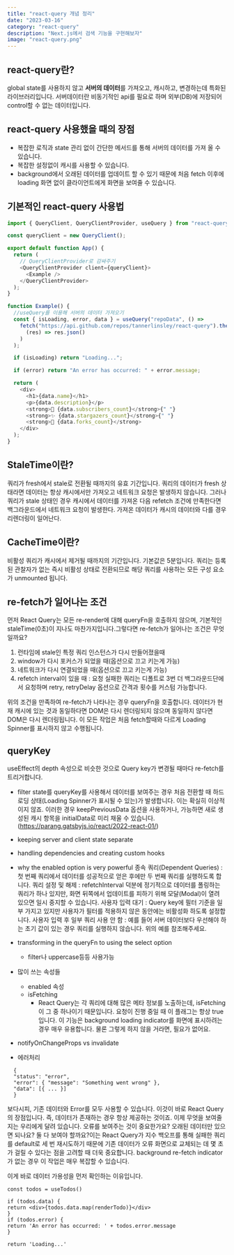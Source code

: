 ```yaml
---
title: "react-query 개념 정리"
date: "2023-03-16"
category: "react-query"
description: "Next.js에서 검색 기능을 구현해보자"
image: "react-query.png"
---
```


## react-query란?

global state를 사용하지 않고 **서버의 데이터**를 가져오고, 캐시하고, 변경하는데 특화된 라이브러리입니다.
서버데이터란 비동기적인 api를 필요로 하며 외부(DB)에 저장되어 control할 수 없는 데이터입니다.

## react-query 사용했을 때의 장점

- 복잡한 로직과 state 관리 없이 간단한 메서드를 통해 서버의 데이터를 가져 올 수 있습니다.
- 복잡한 설정없이 캐시를 사용할 수 있습니다.
- background에서 오래된 데이터를 업데이트 할 수 있기 때문에 처음 fetch 이후에 loading 화면 없이 클라이언트에게 화면을 보여줄 수 있습니다.

## 기본적인 react-query 사용법

```javascript
import { QueryClient, QueryClientProvider, useQuery } from "react-query";

const queryClient = new QueryClient();

export default function App() {
  return (
    // QueryClientProvider로 감싸주기
    <QueryClientProvider client={queryClient}>
      <Example />
    </QueryClientProvider>
  );
}

function Example() {
  //useQuery를 이용해 서버의 데이터 가져오기
  const { isLoading, error, data } = useQuery("repoData", () =>
    fetch("https://api.github.com/repos/tannerlinsley/react-query").then(
      (res) => res.json()
    )
  );

  if (isLoading) return "Loading...";

  if (error) return "An error has occurred: " + error.message;

  return (
    <div>
      <h1>{data.name}</h1>
      <p>{data.description}</p>
      <strong>👀 {data.subscribers_count}</strong>{" "}
      <strong>✨ {data.stargazers_count}</strong>{" "}
      <strong>🍴 {data.forks_count}</strong>
    </div>
  );
}
```

## StaleTime이란?

쿼리가 fresh에서 stale로 전환될 때까지의 유효 기간입니다. 쿼리의 데이터가 fresh 상태라면 데이터는 항상 캐시에서만 가져오고 네트워크 요청은 발생하지 않습니다. 그러나 쿼리가 stale 상태인 경우 캐시에서 데이터를 가져온 다음 refetch 조건에 만족한다면 백그라운드에서 네트워크 요청이 발생한다. 가져온 데이터가 캐시의 데이터와 다를 경우 리렌더링이 일어난다.

## CacheTime이란?

비활성 쿼리가 캐시에서 제거될 때까지의 기간입니다. 기본값은 5분입니다. 쿼리는 등록된 관찰자가 없는 즉시 비활성 상태로 전환되므로 해당 쿼리를 사용하는 모든 구성 요소가 unmounted 됩니다.

## re-fetch가 일어나는 조건

먼저 React Query는 모든 re-render에 대해 queryFn을 호출하지 않으며, 기본적인 staleTime(0초)이 지나도 마찬가지입니다.그렇다면 re-fetch가 일어나는 조건은 무엇일까요?

1. 런타임에 stale인 특정 쿼리 인스턴스가 다시 만들어졌을때
2. window가 다시 포커스가 되었을 때(옵션으로 끄고 키는게 가능)
3. 네트워크가 다시 연결되었을 때(옵션으로 끄고 키는게 가능)
4. refetch interval이 있을 때 : 요청 실패한 쿼리는 디폴트로 3번 더 백그라운드단에서 요청하며 retry, retryDelay 옵션으로 간격과 횟수를 커스텀 가능합니다.

위의 조건을 만족하여 re-fetch가 나타나는 경우 queryFn을 호출합니다. 데이터가 현재 캐시에 있는 것과 동일하다면 DOM은 다시 렌더링되지 않으며 동일하지 않다면 DOM은 다시 렌더링됩니다.
이 모든 작업은 처음 fetch할때와 다르게 Loading Spinner를 표시하지 않고 수행됩니다.

## queryKey

useEffect의 depth 속성으로 비슷한 것으로 Query key가 변경될 때마다 re-fetch를 트리거합니다.

- filter state를 queryKey를 사용해서 데이터를 보여주는 경우 처음 전환할 때 하드 로딩 상태(Loading Spinner가 표시될 수 있는)가 발생합니다. 이는 확실히 이상적이지 않죠. 이러한 경우 keepPreviousData 옵션을 사용하거나, 가능하면 새로 생성된 캐시 항목을 initialData로 미리 채울 수 있습니다. (https://parang.gatsbyjs.io/react/2022-react-01/)

- keeping server and client state separate

- handling dependencies and creating custom hooks
- why the enabled option is very powerful
  종속 쿼리(Dependent Queries) : 첫 번째 쿼리에서 데이터를 성공적으로 얻은 후에만 두 번째 쿼리를 실행하도록 합니다.
  쿼리 설정 및 해제 : refetchInterval 덕분에 정기적으로 데이터를 폴링하는 쿼리가 하나 있지만, 화면 뒤쪽에서 업데이트를 피하기 위해 모달(Modal)이 열려 있으면 일시 중지할 수 있습니다.
  사용자 입력 대기 : Query key에 필터 기준을 일부 가지고 있지만 사용자가 필터를 적용하지 않은 동안에는 비활성화 하도록 설정합니다.
  사용자 입력 후 일부 쿼리 사용 안 함 : 예를 들어 서버 데이터보다 우선해야 하는 초기 값이 있는 경우 쿼리를 실행하지 않습니다. 위의 예를 참조해주세요.
- transforming in the queryFn to using the select option

  - filter나 uppercase등등 사용가능

- 많이 쓰는 속성들

  - enabled 속성
  - isFetching
    - React Query는 각 쿼리에 대해 많은 메타 정보를 노출하는데, isFetching이 그 중 하나이기 때문입니다. 요청이 진행 중일 때 이 플래그는 항상 true입니다. 이 기능은 background loading indicator를 화면에 표시하려는 경우 매우 유용합니다. 물론 그렇게 하지 않을 거라면, 필요가 없어요.

- notifyOnChangeProps vs invalidate
- 에러처리

```
  {
  "status": "error",
  "error": { "message": "Something went wrong" },
  "data": [{ ... }]
  }
```

보다시피, 기존 데이터와 Error를 모두 사용할 수 있습니다. 이것이 바로 React Query의 장점입니다. 즉, 데이터가 존재하는 경우 항상 제공하는 것이죠.
이제 무엇을 보여줄 지는 우리에게 달려 있습니다. 오류를 보여주는 것이 중요한가요? 오래된 데이터만 있으면 되나요? 둘 다 보여야 할까요?이는 React Query가 지수 백오프를 통해 실패한 쿼리를 default로 세 번 재시도하기 때문에 기존 데이터가 오류 화면으로 교체되는 데 몇 초가 걸릴 수 있다는 점을 고려할 때 더욱 중요합니다. background re-fetch indicator가 없는 경우 이 작업은 매우 복잡할 수 있습니다.

이게 바로 데이터 가용성을 먼저 확인하는 이유입니다.

```
const todos = useTodos()

if (todos.data) {
return <div>{todos.data.map(renderTodo)}</div>
}
if (todos.error) {
return 'An error has occurred: ' + todos.error.message
}

return 'Loading...'
```
